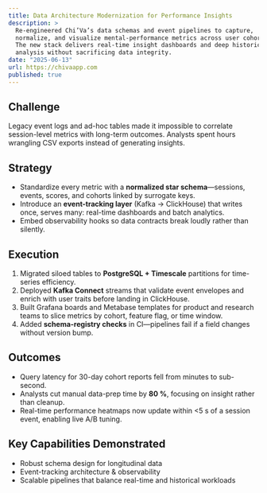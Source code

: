 ```yaml
---
title: Data Architecture Modernization for Performance Insights
description: >
  Re-engineered Chi’Va’s data schemas and event pipelines to capture,
  normalize, and visualize mental-performance metrics across user cohorts.
  The new stack delivers real-time insight dashboards and deep historical
  analysis without sacrificing data integrity.
date: "2025-06-13"
url: https://chivaapp.com
published: true
---
```


## Challenge  
Legacy event logs and ad-hoc tables made it impossible to correlate
session-level metrics with long-term outcomes. Analysts spent hours wrangling
CSV exports instead of generating insights.

## Strategy  
* Standardize every metric with a **normalized star schema**—sessions, events,
  scores, and cohorts linked by surrogate keys.  
* Introduce an **event-tracking layer** (Kafka → ClickHouse) that writes once,
  serves many: real-time dashboards and batch analytics.  
* Embed observability hooks so data contracts break loudly rather than
  silently.

## Execution  
1. Migrated siloed tables to **PostgreSQL + Timescale** partitions for time-
   series efficiency.  
2. Deployed **Kafka Connect** streams that validate event envelopes and enrich
   with user traits before landing in ClickHouse.  
3. Built Grafana boards and Metabase templates for product and research teams
   to slice metrics by cohort, feature flag, or time window.  
4. Added **schema-registry checks** in CI—pipelines fail if a field changes
   without version bump.

## Outcomes  
* Query latency for 30-day cohort reports fell from minutes to sub-second.  
* Analysts cut manual data-prep time by **80 %**, focusing on insight rather
  than cleanup.  
* Real-time performance heatmaps now update within &lt;5 s of a session event,
  enabling live A/B tuning.

## Key Capabilities Demonstrated  
* Robust schema design for longitudinal data  
* Event-tracking architecture & observability  
* Scalable pipelines that balance real-time and historical workloads

